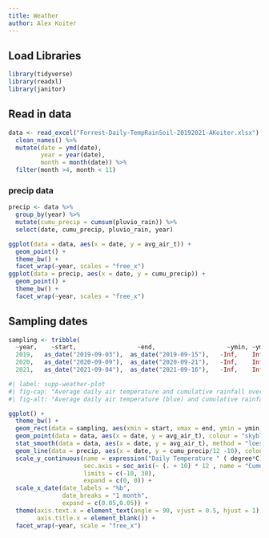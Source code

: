 ```yaml
---
title: Weather
author: Alex Koiter
---
```

## Load Libraries
```r
library(tidyverse)
library(readxl)
library(janitor)
```

## Read in data

```r
data <- read_excel("Forrest-Daily-TempRainSoil-20192021-AKoiter.xlsx") %>%
  clean_names() %>%
  mutate(date = ymd(date),
         year = year(date),
         month = month(date)) %>%
  filter(month >4, month < 11) 
```

### precip data
```r
precip <- data %>%
  group_by(year) %>%
  mutate(cumu_precip = cumsum(pluvio_rain)) %>%
  select(date, cumu_precip, pluvio_rain, year)
```

```r
ggplot(data = data, aes(x = date, y = avg_air_t)) +
  geom_point() +
  theme_bw() +
  facet_wrap(~year, scales = "free_x")
ggplot(data = precip, aes(x = date, y = cumu_precip)) +
  geom_point() +
  theme_bw() +
  facet_wrap(~year, scales = "free_x")
```

## Sampling dates
```r
sampling <- tribble(
  ~year,    ~start,                 ~end,                    ~ymin, ~ymax,
  2019,   as_date("2019-09-03"),  as_date("2019-09-15"),   -Inf,    Inf,
  2020,   as_date("2020-09-09"),  as_date("2020-09-21"),   -Inf,    Inf,
  2021,   as_date("2021-09-04"),  as_date("2021-09-16"),   -Inf,    Inf)
```

```r
#| label: supp-weather-plot
#| fig-cap: "Average daily air temperature and cumulative rainfall over the growing season over the three year study. Red bars indicate sampling dates"
#| fig-alt: "Average daily air temperature (blue) and cumulative rainfall (black) over the growing season over the three year study. Red bars indicate sampling dates"

ggplot() + 
  theme_bw() +
  geom_rect(data = sampling, aes(xmin = start, xmax = end, ymin = ymin, ymax = ymax), alpha = 0.3, fill = "red") +
  geom_point(data = data, aes(x = date, y = avg_air_t), colour = "skyblue4", size = 2,  shape = 21, fill = "white") + 
  stat_smooth(data = data, aes(x = date, y = avg_air_t), method = "loess", se = FALSE, colour = "skyblue4", linewidth = 1) +
  geom_line(data = precip, aes(x = date, y = cumu_precip/12 -10), colour = "black") +
  scale_y_continuous(name = expression("Daily Temperature " ( degree*C)), 
                     sec.axis = sec_axis(~ (. + 10) * 12 , name = "Cumulative Precipitation (mm)"),
                     limits = c(-10, 30),
                     expand = c(0, 0)) +
  scale_x_date(date_labels = "%b", 
               date_breaks = "1 month", 
               expand = c(0.05,0.05)) +
  theme(axis.text.x = element_text(angle = 90, vjust = 0.5, hjust = 1),
        axis.title.x = element_blank()) +
  facet_wrap(~year, scale = "free_x")
```